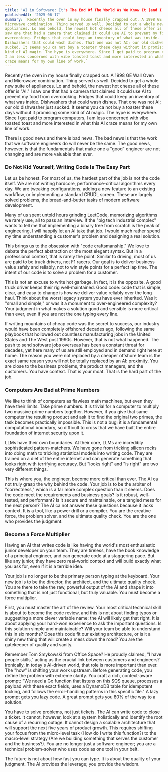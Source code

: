 ```yaml
---
title: 'AI in Software: It's The End Of The World As We Know It (and I Feel Fine!)'
publishedAt: '2025-06-17'
summary: `Recently the oven in my house finally crapped out. A 1998 GE Wall Oven and
Microwave combination. Thing served us well. Decided to get a whole new suite of
appliances. Lo and behold, the newest hot cheese all of these offer is "AI." I
saw one that had a camera that claimed it could use AI to prevent my food from
overcooking. Fridges that could keep an inventory of what was inside.
Dishwashers that could wash dishes. That one was not AI; our old dishwasher just
sucked. It seems you ca not buy a toaster these days without it promising some
kind of AI magic. The hype is everywhere. Since I get paid to program computers,
I am less concerned with vibe toasted toast and more interested in what this AI
craze means for my own line of work.`
---
```


Recently the oven in my house finally crapped out. A 1998 GE Wall Oven and
Microwave combination. Thing served us well. Decided to get a whole new suite of
appliances. Lo and behold, the newest hot cheese all of these offer is "AI." I
saw one that had a camera that claimed it could use AI to prevent my food from
overcooking. Fridges that could keep an inventory of what was inside.
Dishwashers that could wash dishes. That one was not AI; our old dishwasher just
sucked. It seems you ca not buy a toaster these days without it promising some
kind of AI magic. The hype is everywhere. Since I get paid to program computers,
I am less concerned with vibe toasted toast and more interested in what this AI
craze means for my own line of work.

There is good news and there is bad news. The bad news is that the work that we
software engineers do will never be the same. The good news, however, is that
the fundamentals that make one a "good" engineer are not changing and are more
valuable than ever.

### Do Not Kid Yourself, Writing Code Is The Easy Part

Let us be honest. For most of us, the hardest part of the job is not the code
itself. We are not writing hardcore, performance-critical algorithms every day.
We are tweaking configurations, adding a new feature to an existing workflow, or
implementing a standard CRUDL screen. These are largely solved problems, the
bread-and-butter tasks of modern software development.

Many of us spent untold hours grinding LeetCode, memorizing algorithms we rarely
use, all to pass an interview. If the "big tech industrial complex" wants to
tell me that implementing a binary tree from scratch is the peak of engineering,
I will happily let an AI take that job. I would much rather spend my time
understanding a customer's problem and designing a real solution.

This brings us to the obsession with "code craftsmanship." We love to debate the
perfect abstraction or the most elegant syntax. But in a professional context,
that is rarely the point. Similar to driving, most of us are paid to be truck
drivers, not F1 racers. Our goal is to deliver business value safely and
reliably, not to win style points for a perfect lap time. The intent of our code
is to solve a problem for a customer.

This is not an excuse to write hot garbage. In fact, it is the opposite. A good
truck driver keeps their rig well-maintained. Good code: code that is simple,
clear, and easy to change is how we deliver value reliably over the long haul.
Think about the worst legacy system you have ever inherited. Was it "small and
simple," or was it a monument to over-engineered complexity? Your judgment in
what makes a solution good and sensible is more critical than ever, even if you
are not the one typing every line.

If writing mountains of cheap code was the secret to success, our industry would
have been completely offshored decades ago, following the same playbook that
hollowed out countless manufacturing jobs in the United States and The West post
1990s. However, that is not what happened. The push to send software jobs
overseas has been a constant threat for decades, yet here many of us are still
employed and in demand right here at home. The reason you were not replaced by a
cheaper offshore team is the exact same reason you will not be totally replaced
by an AI: proximity. You are close to the business problems, the product
managers, and the customers. You have context. That is your moat. That is the
hard part of the job.

### Computers Are Bad at Prime Numbers

We like to think of computers as flawless math machines, but even they have
their limits. Take prime numbers. It is trivial for a computer to multiply two
massive prime numbers together. However, if you give that same computer the
resulting product and ask it to find the original two primes, the task becomes
practically impossible. This is not a bug; it is a fundamental computational
boundary, so difficult to cross that we have built the entire foundation of
internet security upon it.

LLMs have their own boundaries. At their core, LLMs are
incredibly sophisticated pattern-matchers. We have gone from tricking silicon
rocks into doing math to tricking statistical models into writing code. They are
trained on a diet of the entire internet and can generate something that looks
right with terrifying accuracy. But "looks right" and "is right" are two very
different things.

This is where you, the engineer, become more critical than ever. The AI ca not
truly grasp the why behind the code. Your job is to be the arbiter of
"correctness," which is a far more complex question than it seems. Does the code
meet the requirements and business goals? Is it robust, well-tested, and
performant? Is it secure and maintainable, or a tangled mess for the next
person? The AI ca not answer these questions because it lacks context. It is a
tool, like a power drill or a compiler. You are the creative force, the problem
solver, and the ultimate quality check. You are the one who provides the
judgment.

### Become a Force Multiplier

Having an AI that writes code is like having the world's most enthusiastic
junior developer on your team. They are tireless, have the book knowledge of a
principal engineer, and can generate code at a staggering pace. But like any
junior, they have zero real-world context and will build exactly what you ask
for, even if it is a terrible idea.

Your job is no longer to be the primary person typing at the keyboard. Your new
job is to be the director, the architect, and the ultimate quality check. You
are there to take the raw, powerful output of the AI and shape it into something
that is not just functional, but truly valuable. You must become a force
multiplier.

First, you must master the art of the review. Your most critical technical skill
is about to become the code review, and this is not about finding typos or
suggesting a more clever variable name; the AI will likely get that right. It is
about applying your hard-won experience to ask the important questions. Is this
solution simple and maintainable? Will your team be able to understand this in
six months? Does this code fit our existing architecture, or is it a shiny new
thing that will create a mess down the road? You are the gatekeeper of quality
and sanity.

Remember Tom Smykowski from Office Space? He proudly claimed, "I have people
skills," acting as the crucial link between customers and engineers? Ironically,
in today's AI-driven world, that role is more important than ever. The "how" is
shifting your work upstream. Before generating code, you define the problem with
extreme clarity. You craft a rich, context-aware prompt: "We need a Go function
that listens on this SQS queue, processes a payload with these exact fields,
uses a DynamoDB table for idempotent locking, and follows the error-handling
patterns in this specific file." A lazy prompt gets you lazy code. A great
prompt gets you 80% of the way to a solution.

You have to solve problems, not just tickets. The AI can write code to close a
ticket. It cannot, however, look at a system holistically and identify the root
cause of a recurring outage. It cannot design a scalable architecture that will
support the next five years of product growth. This requires shifting your focus
from the micro-level task (How do I write this function?) to the macro-level
strategy (Are we building something that serves the customer and the
business?). You are no longer just a software engineer; you are a technical
problem-solver who uses code as one tool in your belt.

The future is not about how fast you can type. It is about the quality of your
judgment. The AI provides the leverage; you provide the wisdom.

